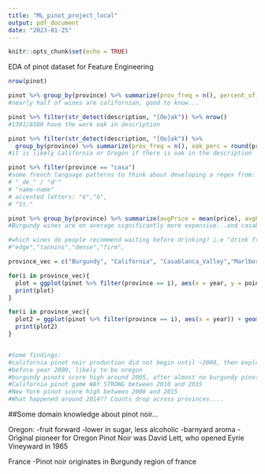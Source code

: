 ```yaml
---
title: "ML_pinot_project_local"
output: pdf_document
date: "2023-01-25"
---
```


```r
knitr::opts_chunk$set(echo = TRUE)
```

EDA of pinot dataset for Feature Engineering 
```r

nrow(pinot)

pinot %>% group_by(province) %>% summarize(prov_freq = n(), percent_of_ds = round(prov_freq/8380,2))
#nearly half of wines are californian, good to know... 

pinot %>% filter(str_detect(description, "[Oo]ak")) %>% nrow()
#1301/8380 have the work oak in description 

pinot %>% filter(str_detect(description, "[Oo]ak")) %>% 
  group_by(province) %>% summarize(prov_freq = n(), oak_perc = round(prov_freq/1301,2))
#it is likely California or Oregon if there is oak in the description 

pinot %>% filter(province == "casa")
#some french language patterns to think about developing a regex from: 
# "_de_" / "d'"
# "name-name"
# accented letters: "é","ô",
# "St."

pinot %>% group_by(province) %>% summarize(avgPrice = mean(price), avgPoints = mean(points))
#Burgundy wines are on average significantly more expensive...and casablanca valley wines on average have the lowest price and score.  

#which wines do people recommend waiting before drinking? i.e "drink from XXXX" 
#"edge","tannins","dense","firm", 

province_vec = c("Burgundy", "California", "Casablanca_Valley","Marlborough", "New_York", "Oregon")

for(i in province_vec){
  plot = ggplot(pinot %>% filter(province == i), aes(x = year, y = points)) + geom_point(alpha =.5, color = "forestgreen") + ggtitle(i)
  print(plot)
}

for(i in province_vec){
  plot2 = ggplot(pinot %>% filter(province == i), aes(x = year)) + geom_histogram(binwidth =3) + ggtitle(i)
  print(plot2)
}


#Some findings:
#california pinot noir production did not begin until ~2008, then exploded! 
#before year 2000, likely to be oregon 
#burgundy pinots score high around 2005, after almost no burgundy pinots between 2000 and 2005
#California pinot game WAY STRONG between 2010 and 2015
#New York pinot score high between 2008 and 2015 
#What happened around 2014?? Counts drop across provinces....


```

##Some domain knowledge about pinot noir...

Oregon:
-fruit forward
-lower in sugar, less alcoholic
-barnyard aroma 
-Original pioneer for Oregon Pinot Noir was David Lett, who opened Eyrie Vineyward in 1965

France 
-Pinot noir originates in Burgundy region of france 

